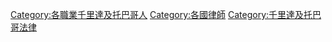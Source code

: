 [[Category:各職業千里達及托巴哥人|Category:各職業千里達及托巴哥人]]
[[Category:各國律師|Category:各國律師]]
[[Category:千里達及托巴哥法律|Category:千里達及托巴哥法律]]